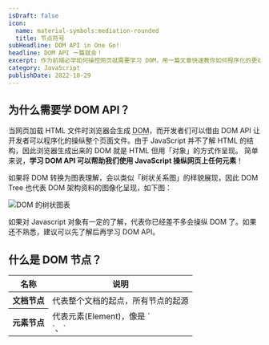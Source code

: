 ```yaml
---
isDraft: false
icon:
  name: material-symbols:mediation-rounded
  title: 节点符号
subHeadline: DOM API in One Go!
headline: DOM API 一篇就会！
excerpt: 作为前端必学如何操控网页就需要学习 DOM，用一篇文章快速教你如何程序化的更动网页，一起来学会如何存取、编辑与监听 DOM，还有综合懒人包！如果对 Javascript 对象有一定的了解，代表你已经差不多会操纵 DOM 了，如果还不熟悉，建议可以先了解后再学习 DOM API。
category: JavaScript
publishDate: 2022-10-29
---
```


## 为什么需要学 DOM API？

当网页加载 HTML 文件时浏览器会生成 <abbr title="文档对象模型 (Document Object Model)">DOM</abbr>，而开发者们可以借由 DOM API 让开发者可以程序化的操纵整个页面文件。由于 JavaScript 并不了解 HTML 的结构，因此浏览器生成出来的 DOM 就是 HTML 但用「对象」的方式作呈现。
简单来说，**学习 DOM API 可以帮助我们使用 JavaScript 操纵网页上任何元素**！

如果将 DOM 转换为图表理解，会以类似「树状关系图」的样貌展现，因此 DOM Tree 也代表 DOM 架构资料的图像化呈现，如下图：

![DOM 的树状图表](./dom-tree.webp)

<Info type="success">
  如果对 Javascript 对象有一定的了解，代表你已经差不多会操纵 DOM 了。如果还不熟悉，建议可以先了解后再学习 DOM API。
</Info>

## 什么是 DOM 节点？

<table>
    <thead>
        <tr>
            <th>名称</th>
            <th>说明</th>
        </tr>
    </thead>
    <tbody>
        <tr>
            <th style="min-width:60px">文档节点</th>
            <td>代表整个文档的起点，所有节点的起源</td>
        </tr>
        <tr>
            <th>元素节点</th>
            <td>代表元素(Element)，像是 `<div>`、`<script>`、`<h1>`</td>
        </tr>
        <tr>
            <th>属性节点</th>
            <td>代表元素的属性如 `id`、`class`</td>
        </tr>
        <tr>
            <th>文本节点</th>
            <td>代表元素或属性内的纯文本内容，换行与空格也是一种文本节点。</td>
        </tr>
        <tr>
            <th>注释节点</th>
            <td>代表文档中的注释</td>
        </tr>
    </tbody>
</table>

**任何东西在 HTML 文档中都是一种 DOM 节点**，常见的节点可参考以上图表。节点是构成 DOM 的最基础的材料，了解有不同的节点可以更清楚的知道想选取的内容、选到的内容是什么、应该如何处理。在文章后头会认识到各种方法来选取这些不同种类的节点，进而程序化的操纵与监听它们来达成程序化控制网页的目的。

接下来将会分为三大章节，一步一步学习如何运用 JavaScript 通过 DOM API 操作网页，**学会存取、编辑与监听 DOM**。

## 一、选取 DOM 节点

HTML 的元素之间有辈分关系，这点也体现在 DOM 的结构上，可以依据一个节点来抓取不同关系的节点，举以下的代码为例：

```html
<div>
  <h2>A List</h2>
  <ul>
    <li>List Item 01</li>
    <li>List Item 02</li>
  </ul>
</div>
```

对 `<ul>` 这个元素来说： `<h2>` 就是其同辈 `<div>` 就是其父母 `<li>` 就是其子孙。了解元素彼此间的关系之后，就可以运用不同的方法来选取网页中的节点。

### 实际常见范例

在大多数情境下其实不用记下太多的选取方法，只要记得常用的即可，像是选取单一元素的 [`qerySelector`](https://developer.mozilla.org/en-US/docs/Web/API/Document/querySelector) 以及选取多个元素的 [`querySelectorAll`](https://developer.mozilla.org/en-US/docs/Web/API/Document/querySelectorAll) 就可以应付绝大多数约 90% 的情境。

```html
<div id="foobar" class="foobar">Hello, World</div>
<ul>
  <li>Item 01</li>
  <li>Item 02</li>
  <li>Item 03</li>
</ul>

<script>
  // 依 document 为基准，选取符合 .foobar 选择器群组的元素
  const foobar = document.querySelector('.foobar');
  // 依 document 为基准，选取所有 ul 内的 li
  const foobar2 = document.querySelectorAll('ul li');
</script>
```

<Info type="warning">
  觉得概念不熟悉的话可以实际操作几次会比看文档还要更有帮助，这里是线上
  [CodePen](https://codepen.io/riecball/pen/VwBMWPy) 模板，可复制一份练习选取元素。
</Info>

### 更进阶的选取 DOM 节点

练习完不同选取 DOM 的方法之后，会发现不同的方法返回的结果会不太一样，这是因为它们所选取的「东西」不太相同，总共会遇上四种返回的结果。细节综合成以下清单与表单：

#### 节点

构成 DOM 的基础组成，任何 DOM 中的东西都是结点。

#### 元素

元素是一种节点，举例来说 `<h1>`、`<body>`、`<div>` 都是元素。

#### 节点清单

节点的集合，一笔类似数组的数据，像是有索引和 `forEach` 方法。绝大多数时候是静态的，意味着 DOM 的改变并不会反映于资料上。

#### HTML 合集

元素的集合，一笔类似数组的数据，像是有索引。是动态的集合，意味着 DOM 的改变都会反映于资料上。

<table class="table-fluid">
    <thead>
        <tr>
            <th style="min-width:100px">名称</th>
            <th>元素 Element</th>
            <th>节点 Node</th>
        </tr>
    </thead>
    <tbody>
        <tr>
            <th>内容</th>
            <td>只允许 HTML 元素(像是 `<span>` `<div>`之类的标签)</td>
            <td>只允许任何存在于 HTML 文件中的节点(注释、内文字都算)</td>
        </tr>
        <tr>
            <th>方法与属性</th>
            <td>一种特别的节点，拥有一些额外的属性</td>
            <td>最基础的 HTML 组件，一些基础的属性</td>
        </tr>
        <tr>
            <th>使用时机</th>
            <td>绝大多数时候</td>
            <td>选取 HTML 标签以外的事物时</td>
        </tr>
    </tbody>
</table>

<table>
  <thead>
    <tr>
      <th style="min-width:120px">名称</th>
      <th>HTML 合集 HTMLCollection</th>
      <th>节点清单 NodeList</th>
    </tr>
  </thead>
  <tbody>
    <tr>
      <th>说明</th>
      <td>文件元素的合集</td>
      <td>文件节点的合集</td>
    </tr>
    <tr>
      <th>可使用的数组方法</th>
      <td>无</td>
      <td>仅有 forEach</td>
    </tr>
    <tr>
      <th>即时更新</th>
      <td>是</td>
      <td>大多不是</td>
    </tr>
  </tbody>
</table>

## 二、编辑 DOM 节点

当选取完 DOM 节点后让将结果打印出来，看看有哪些属性：

```html
<div id="foobar">Hello</div>

<script>
  // 以 document 为基准，选取第一个 id 为 foobar 的元素并打印出来
  console.log(document.getElementById('foobar'));
</script>
```

得到类似以下动图中的打印结果：

<Video
  width={676}
  height={276}
  data={[
    {
      type: 'webm',
      src: 'images/posts/dom-from-the-begineeing/dom-log.webm',
    },
    {
      type: 'mp4',
      src: 'images/posts/dom-from-the-begineeing/dom-log.mp4',
    },
  ]}
></Video>

可以发现每个元素对象身上都有许多的属性与方法可操作，看起来非常复杂，但常用的属性实际上并不多，在需要的时候再查阅文档了解即可。以下用两种最常被选取的属性种类作为范例来介绍（改样式与内容）：

### 改变元素外表样式

要修改元素的外观样式可以从 `class` 属性与 `style` 属性下手，可以直接修改元素属性来达成更改样式的目的，举以下例子来说：

```javascript
// 修改元素的 style 属性：
element.style.backgroundColor = 'red';
element.style.marginTop = '16px';
element.style['padding-top'] = '16px';
```

```javascript
// 修改元素的 style 属性：
element.classList.add('active'); // 新增 "active" class
element.classList.remove('active'); // 移除 "active" class
element.classList.toggle('active'); // 切换 "active" class
```

### 改变元素内容

要修改元素的内容常见可以分为「修改 HTML」与「修改纯文字」，端看需求选择不同的方式，举以下例子来说：

```javascript
// 修改选取元素的 HTML 内容
document.getElementById('foobar').innerHTML = '<h1>This is some text</h1>';
// 修改选取元素的文字内容
document.getElementById('foobar').innerText = 'This is some text';
```

<Info type="warning">
  当使用 `innerHTML` 需特别注意数据来源，恶意的数据来源可以借由 `innerHTML` 夹带执行恶意的程序代码（跨站脚本攻击 <abbr title="Cross Site Scripting">XSS</abbr>）。应当确保注入的数据来源是可信的。

</Info>

## 三、监听 DOM 节点

### addEventListener 事件监听器

如果想要知道用户对网页做了哪些互动，就可以使用 [`addEventListener`](https://developer.mozilla.org/zh-TW/docs/Web/API/EventTarget/addEventListener) 方法来监听元素的活动，大多时候范例一、二就可以应对所有事件监听的要求。语法如下：

```javascript
addEventListener(type, listener, options);
```

- 参数一：[事件的种类](https://developer.mozilla.org/zh-TW/docs/Web/Events)
- 参数二：回调函数，当事件被触发时就会被执行
- 参数三：指定有关事件监听器的[选项](https://developer.mozilla.org/en-US/docs/Web/API/EventTarget/addEventListener#parameters)

```javascript
// 使用元素的 addEventListener 方法，当 "click" 时调用 clicked 函数
// 以下三种写法都可行

// 范例一：调用外部函数
element.addEventListener('click', clicked);
function clicked() {
  // ...
}

// 范例二：调用匿名函数
element.addEventListener('click', function () {
  // ...
});

// 范例三：添加设置对象：当激活过一次这个事件监听就会停止监听
element.addEventListener('click', function () {}, { once: true });
```

### removeEventListener 移除事件监听器

当不需要事件监听时可以手动删除来避免背景有太多事件监听导致影响性能，这项方法仅能删除以调用外部函数来执行的事件监听器，调用匿名函数的事件监听器是删不掉的。

```javascript
// 添加监听
element.addEventListener('mousemove', myFunction);

// 移除监听
element.removeEventListener('mousemove', myFunction);
```

### 监听表单

当想要用户输入资料，就是 `<form>` 表单登场的地方，它提供了一系列基础的方法和接口让我们可以更方便快速且标准化的获取用户输入的资料，其中可使用 `submit` 事件监听获取提交的表单。

```javascript
<form data-form>
  <input name="userInput" type="text"> // 设置 name 以便之后读取
  <input type="submit">
</form>
```

```javascript
const form = document.querySelector('[data-form]');
// 带入
form.addEventListener('submit', (e) => {
  console.log(e.target.userInput.value); // 获取 name = "userInput" 的值
  e.preventDefault(); // 取消默认事件(跳转页面)
  e.target.reset(); // 清空表单
});
```

### 阻挡默认行为

在某些元素上会自带默认的「事件」，像是点击 `<a>` 或提交 `<form>` 都会跳转到其他页面，这时候就可以使用 `preventDefault` 来取消这些默认事件。此外在事件监听最尾端传入一个 `false` 也有同样阻挡默认行为的效果。

```javascript
element.addEventListener('click', (e) => {
  e.preventDefault(); // 获取事件，阻挡默认行为发生
});
```

## 总结

- DOM 是文件使用对象的方式做呈现，画成图表架构就像一棵树。
- HTML 文件中的任何信息在 DOM 中都是一种节点。
- 选取多个节点会返回 NodeList ，选取多个元素会返回 HTMLCollection，它们是类数组的对象。
- 节点有许多默认方法与属性，可以在终端打印出来后查询文档即可。

<Info type="success">
  <a target="_blank" href="/images/posts/dom-from-the-begineeing/dom-cheatsheet-full.webp">
    方法很多，感到困惑？没关系，这里制作了两张懒人包图，欢迎下载参考。
  </a>
  ![DOM 的树状图表](./cheat-sheet-demo.webp)
</Info>

本篇是我在 [六角学院](https://www.hexschool.com/) JS 直播班针对该主题所出的入门题目，内含解答，有兴趣可以点开来练习：[JS 直播班 - 2022 秋季班 - DOM 操作](https://codepen.io/riecball/pen/XWYrmKz)

## 参考资料

- [Introduction to the DOM - MDN](https://developer.mozilla.org/en-US/docs/Web/API/Document_Object_Model/Introduction)
- [Javascript HTML DOM - W3C](https://www.w3schools.com/js/js_htmldom.asp)
- [DOM - GeeksforGeeks](https://www.geeksforgeeks.org/dom-document-object-model/)
